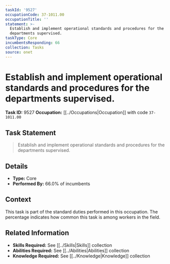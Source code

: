 ```yaml
---
taskId: '9527'
occupationCode: 37-1011.00
occupationTitle: ''
statement: >-
  Establish and implement operational standards and procedures for the
  departments supervised.
taskType: Core
incumbentsResponding: 66
collection: Tasks
source: onet
---
```

# Establish and implement operational standards and procedures for the departments supervised.

**Task ID:** 9527
**Occupation:** [[../Occupations|Occupation]] with code `37-1011.00`

## Task Statement

> Establish and implement operational standards and procedures for the departments supervised.

## Details

- **Type:** Core
- **Performed By:** 66.0% of incumbents

## Context

This task is part of the standard duties performed in this occupation. The percentage indicates how common this task is among workers in the field.

## Related Information

- **Skills Required:** See [[../Skills|Skills]] collection
- **Abilities Required:** See [[../Abilities|Abilities]] collection
- **Knowledge Required:** See [[../Knowledge|Knowledge]] collection
